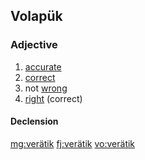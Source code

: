 ==Volapük==

===Adjective===
{{head|vo|adjective}}

# [[accurate]]
# [[correct]]
# not [[wrong]] 
# [[right]] (correct)

====Declension====
{{vo-decl-adj}}

[[mg:verätik]]
[[fj:verätik]]
[[vo:verätik]]